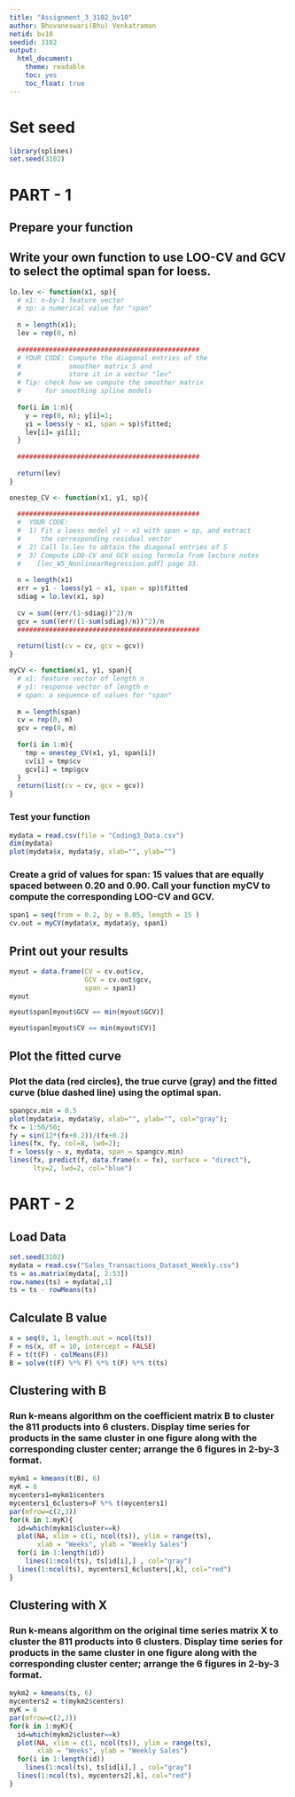 ```yaml
---
title: "Assignment_3_3102_bv10"
author: Bhuvaneswari(Bhu) Venkatraman
netid: bv10
seedid: 3102
output:
  html_document: 
    theme: readable
    toc: yes
    toc_float: true
---
```


# Set seed

```r
library(splines)
set.seed(3102)
```

# PART - 1
## Prepare your function

## Write your own function to use LOO-CV and GCV to select the optimal span for loess.

```r
lo.lev <- function(x1, sp){
  # x1: n-by-1 feature vector
  # sp: a numerical value for "span"
  
  n = length(x1);
  lev = rep(0, n)
  
  ##############################################
  # YOUR CODE: Compute the diagonal entries of the 
  #            smoother matrix S and 
  #            store it in a vector "lev"
  # Tip: check how we compute the smoother matrix
  #      for smoothing spline models
  
  for(i in 1:n){
    y = rep(0, n); y[i]=1;
    yi = loess(y ~ x1, span = sp)$fitted;
    lev[i]= yi[i];
  }
  
  ##############################################
  
  return(lev)
}

onestep_CV <- function(x1, y1, sp){
  
  ##############################################
  #  YOUR CODE: 
  #  1) Fit a loess model y1 ~ x1 with span = sp, and extract 
  #     the corresponding residual vector
  #  2) Call lo.lev to obtain the diagonal entries of S
  #  3) Compute LOO-CV and GCV using formula from lecture notes
  #    [lec_W5_NonlinearRegression.pdf] page 33. 
  
  n = length(x1)
  err = y1 - loess(y1 ~ x1, span = sp)$fitted
  sdiag = lo.lev(x1, sp)
  
  cv = sum((err/(1-sdiag))^2)/n
  gcv = sum((err/(1-sum(sdiag)/n))^2)/n
  ##############################################
  
  return(list(cv = cv, gcv = gcv))
}

myCV <- function(x1, y1, span){
  # x1: feature vector of length n
  # y1: response vector of length n
  # span: a sequence of values for "span"
  
  m = length(span)
  cv = rep(0, m)
  gcv = rep(0, m)
  
  for(i in 1:m){
    tmp = onestep_CV(x1, y1, span[i])
    cv[i] = tmp$cv
    gcv[i] = tmp$gcv
  }
  return(list(cv = cv, gcv = gcv))
}
```

### Test your function

```r
mydata = read.csv(file = "Coding3_Data.csv")
dim(mydata)
plot(mydata$x, mydata$y, xlab="", ylab="")
```


### Create a grid of values for span: 15 values that are equally spaced between 0.20 and 0.90. Call your function myCV to compute the corresponding LOO-CV and GCV.

```r
span1 = seq(from = 0.2, by = 0.05, length = 15 )
cv.out = myCV(mydata$x, mydata$y, span1)
```

## Print out your results
```r
myout = data.frame(CV = cv.out$cv, 
                   GCV = cv.out$gcv, 
                   span = span1)
myout
```
```r
myout$span[myout$GCV == min(myout$GCV)]
```

```r
myout$span[myout$CV == min(myout$CV)]
```

## Plot the fitted curve
### Plot the data (red circles), the true curve (gray) and the fitted curve (blue dashed line) using the optimal span.

```r
spangcv.min = 0.5
plot(mydata$x, mydata$y, xlab="", ylab="", col="gray");
fx = 1:50/50;
fy = sin(12*(fx+0.2))/(fx+0.2)
lines(fx, fy, col=8, lwd=2);
f = loess(y ~ x, mydata, span = spangcv.min)
lines(fx, predict(f, data.frame(x = fx), surface = "direct"), 
      lty=2, lwd=2, col="blue")
```

# PART - 2

## Load Data
```r
set.seed(3102) 
mydata = read.csv("Sales_Transactions_Dataset_Weekly.csv")
ts = as.matrix(mydata[, 2:53])
row.names(ts) = mydata[,1]
ts = ts - rowMeans(ts)
```

## Calculate B value

```r

x = seq(0, 1, length.out = ncol(ts))
F = ns(x, df = 10, intercept = FALSE)
F = t(t(F) - colMeans(F))
B = solve(t(F) %*% F) %*% t(F) %*% t(ts)


```

## Clustering with B
### Run k-means algorithm on the coefficient matrix B to cluster the 811 products into 6 clusters. Display time series for products in the same cluster in one figure along with the corresponding cluster center; arrange the 6 figures in 2-by-3 format.


```r
mykm1 = kmeans(t(B), 6)
myK = 6
mycenters1=mykm1$centers
mycenters1_6clusters=F %*% t(mycenters1)
par(mfrow=c(2,3))
for(k in 1:myK){
  id=which(mykm1$cluster==k)
  plot(NA, xlim = c(1, ncol(ts)), ylim = range(ts), 
       xlab = "Weeks", ylab = "Weekly Sales")
  for(i in 1:length(id))
    lines(1:ncol(ts), ts[id[i],] , col="gray")
  lines(1:ncol(ts), mycenters1_6clusters[,k], col="red")
}
```

## Clustering with X
### Run k-means algorithm on the original time series matrix X to cluster the 811 products into 6 clusters. Display time series for products in the same cluster in one figure along with the corresponding cluster center; arrange the 6 figures in 2-by-3 format.

```r
mykm2 = kmeans(ts, 6)
mycenters2 = t(mykm2$centers)
myK = 6
par(mfrow=c(2,3))
for(k in 1:myK){
  id=which(mykm2$cluster==k)
  plot(NA, xlim = c(1, ncol(ts)), ylim = range(ts), 
       xlab = "Weeks", ylab = "Weekly Sales")
  for(i in 1:length(id))
    lines(1:ncol(ts), ts[id[i],] , col="gray")
  lines(1:ncol(ts), mycenters2[,k], col="red")
}
```

